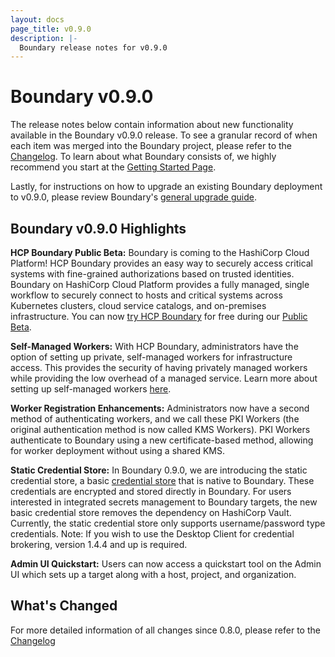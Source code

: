 ```yaml
---
layout: docs
page_title: v0.9.0
description: |-
  Boundary release notes for v0.9.0
---
```


# Boundary v0.9.0

The release notes below contain information about new functionality available in the Boundary v0.9.0 release.
To see a granular record of when each item was merged into the Boundary project, please refer to the [Changelog](https://github.com/hashicorp/boundary/blob/main/CHANGELOG.md).
To learn about what Boundary consists of, we highly recommend you start at the [Getting Started Page](/docs/getting-started).

Lastly, for instructions on how to upgrade an existing Boundary deployment to v0.9.0, please review Boundary's [general upgrade guide](https://learn.hashicorp.com/tutorials/boundary/upgrade-version).

## Boundary v0.9.0 Highlights

**HCP Boundary Public Beta:** Boundary is coming to the HashiCorp Cloud Platform! HCP Boundary provides an easy way to securely access
critical systems with fine-grained authorizations based on trusted identities. Boundary on HashiCorp Cloud Platform provides a fully managed,
single workflow to securely connect to hosts and critical systems across Kubernetes clusters, cloud service catalogs, and on-premises infrastructure.
You can now [try HCP Boundary](https://learn.hashicorp.com/collections/boundary/hcp-getting-started) for free during our [Public Beta](https://cloud.hashicorp.com/products/boundary).

**Self-Managed Workers:** With HCP Boundary, administrators have the option of setting up private, self-managed workers for infrastructure access. This provides the
security of having privately managed workers while providing the low overhead of a managed service. Learn more about setting up self-managed workers
[here](https://learn.hashicorp.com/tutorials/boundary/hcp-manage-workers).

**Worker Registration Enhancements:** Administrators now have a second method of authenticating workers, and we call these PKI Workers (the original
authentication method is now called KMS Workers). PKI Workers authenticate to Boundary using a new certificate-based method, allowing for worker deployment
without using a shared KMS.

**Static Credential Store:** In Boundary 0.9.0, we are introducing the static credential store, a basic
[credential store](/boundary/docs/concepts/domain-model/credential-stores) that is native to Boundary. These credentials
are encrypted and stored directly in Boundary. For users interested in integrated secrets management to Boundary targets, the new basic
credential store removes the dependency on HashiCorp Vault. Currently, the static credential store only supports username/password type credentials. Note: If you
wish to use the Desktop Client for credential brokering, version 1.4.4 and up is required.

**Admin UI Quickstart:** Users can now access a quickstart tool on the Admin UI which sets up a target along with a host, project, and organization.

## What's Changed

For more detailed information of all changes since 0.8.0, please refer to the [Changelog](https://github.com/hashicorp/boundary/blob/main/CHANGELOG.md)
